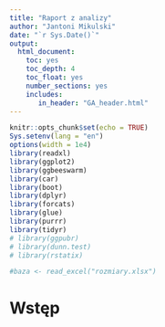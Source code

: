 ```yaml
---
title: "Raport z analizy"
author: "Jantoni Mikulski"
date: "`r Sys.Date()`"
output: 
  html_document:
    toc: yes
    toc_depth: 4
    toc_float: yes
    number_sections: yes
    includes:
       in_header: "GA_header.html"
---
```


```r
knitr::opts_chunk$set(echo = TRUE)
Sys.setenv(lang = "en")
options(width = 1e4)
library(readxl)
library(ggplot2)
library(ggbeeswarm)
library(car)
library(boot)
library(dplyr)
library(forcats)
library(glue)
library(purrr)
library(tidyr)
# library(ggpubr)
# library(dunn.test)
# library(rstatix)

#baza <- read_excel("rozmiary.xlsx")
```

# Wstęp

```r

```

